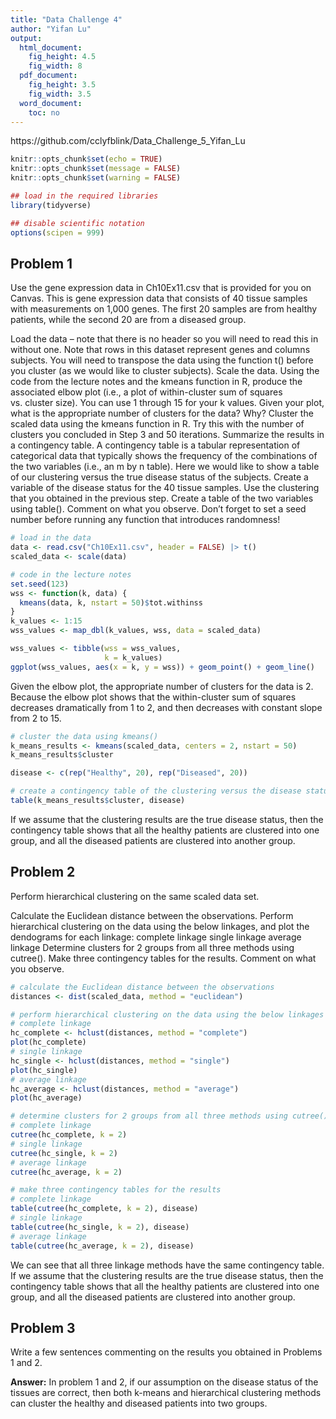 ```yaml
---
title: "Data Challenge 4"
author: "Yifan Lu"
output:
  html_document:
    fig_height: 4.5
    fig_width: 8
  pdf_document:
    fig_height: 3.5
    fig_width: 3.5
  word_document:
    toc: no
---
```

https://github.com/cclyfblink/Data_Challenge_5_Yifan_Lu

```r
knitr::opts_chunk$set(echo = TRUE)
knitr::opts_chunk$set(message = FALSE)
knitr::opts_chunk$set(warning = FALSE)
```
```r
## load in the required libraries 
library(tidyverse)

## disable scientific notation
options(scipen = 999)
```

## Problem 1
Use the gene expression data in Ch10Ex11.csv that is provided for you on Canvas. This is gene expression data that consists of 40 tissue samples with measurements on 1,000 genes. The first 20 samples are from healthy patients, while the second 20 are from a diseased group.

Load the data – note that there is no header so you will need to read this in without one. Note that rows in this dataset represent genes and columns subjects. You will need to transpose the data using the function t() before you cluster (as we would like to cluster subjects).
Scale the data.
Using the code from the lecture notes and the kmeans function in R, produce the associated elbow plot (i.e., a plot of within-cluster sum of squares vs. cluster size). You can use 1 through 15 for your k values. Given your plot, what is the appropriate number of clusters for the data? Why?
Cluster the scaled data using the kmeans function in R. Try this with the number of clusters you concluded in Step 3 and 50 iterations.
Summarize the results in a contingency table. A contingency table is a tabular representation of categorical data that typically shows the frequency of the combinations of the two variables (i.e., an m by n table). Here we would like to show a table of our clustering versus the true disease status of the subjects. Create a variable of the disease status for the 40 tissue samples. Use the clustering that you obtained in the previous step. Create a table of the two variables using table(). Comment on what you observe.
Don’t forget to set a seed number before running any function that introduces randomness!
```r
# load in the data
data <- read.csv("Ch10Ex11.csv", header = FALSE) |> t()
scaled_data <- scale(data)

# code in the lecture notes
set.seed(123)
wss <- function(k, data) {
  kmeans(data, k, nstart = 50)$tot.withinss
}
k_values <- 1:15
wss_values <- map_dbl(k_values, wss, data = scaled_data)

wss_values <- tibble(wss = wss_values,
                     k = k_values)
ggplot(wss_values, aes(x = k, y = wss)) + geom_point() + geom_line()

```
Given the elbow plot, the appropriate number of clusters for the data is 2. Because the elbow plot shows that the within-cluster sum of squares decreases dramatically from 1 to 2, and then decreases with constant slope from 2 to 15. 

```r
# cluster the data using kmeans()
k_means_results <- kmeans(scaled_data, centers = 2, nstart = 50)
k_means_results$cluster

```
```r
disease <- c(rep("Healthy", 20), rep("Diseased", 20))

# create a contingency table of the clustering versus the disease status
table(k_means_results$cluster, disease)
```
If we assume that the clustering results are the true disease status, then the contingency table shows that all the healthy patients are clustered into one group, and all the diseased patients are clustered into another group.


## Problem 2
Perform hierarchical clustering on the same scaled data set.

Calculate the Euclidean distance between the observations.
Perform hierarchical clustering on the data using the below linkages, and plot the dendograms for each linkage:
complete linkage
single linkage
average linkage
Determine clusters for 2 groups from all three methods using cutree().
Make three contingency tables for the results. Comment on what you observe.
```r
# calculate the Euclidean distance between the observations
distances <- dist(scaled_data, method = "euclidean")

```

```r
# perform hierarchical clustering on the data using the below linkages
# complete linkage
hc_complete <- hclust(distances, method = "complete")
plot(hc_complete)
# single linkage
hc_single <- hclust(distances, method = "single")
plot(hc_single)
# average linkage
hc_average <- hclust(distances, method = "average")
plot(hc_average)
```

```r
# determine clusters for 2 groups from all three methods using cutree()
# complete linkage
cutree(hc_complete, k = 2)
# single linkage
cutree(hc_single, k = 2)
# average linkage
cutree(hc_average, k = 2)
```

```r
# make three contingency tables for the results
# complete linkage
table(cutree(hc_complete, k = 2), disease)
# single linkage
table(cutree(hc_single, k = 2), disease)
# average linkage
table(cutree(hc_average, k = 2), disease)

```
We can see that all three linkage methods have the same contingency table. If we assume that the clustering results are the true disease status, then the contingency table shows that all the healthy patients are clustered into one group, and all the diseased patients are clustered into another group.


## Problem 3
Write a few sentences commenting on the results you obtained in Problems 1 and 2.

**Answer:**
In problem 1 and 2, if our assumption on the disease status of the tissues are correct, then both k-means and hierarchical clustering methods can cluster the healthy and diseased patients into two groups. 